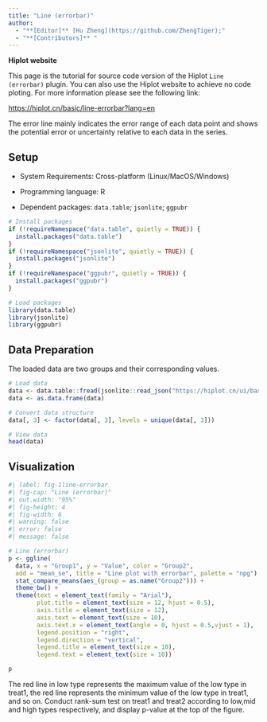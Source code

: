 ```yaml
---
title: "Line (errorbar)"
author:
  - "**[Editor]** [Hu Zheng](https://github.com/ZhengTiger);"
  - "**[Contributors]** "
---
```


::: callout-note
**Hiplot website**

This page is the tutorial for source code version of the Hiplot `Line (errorbar)` plugin. You can also use the Hiplot website to achieve no code ploting. For more information please see the following link:

<https://hiplot.cn/basic/line-errorbar?lang=en>
:::

The error line mainly indicates the error range of each data point and shows the potential error or uncertainty relative to each data in the series.

## Setup

-   System Requirements: Cross-platform (Linux/MacOS/Windows)

-   Programming language: R

-   Dependent packages: `data.table`; `jsonlite`; `ggpubr`

```r
# Install packages
if (!requireNamespace("data.table", quietly = TRUE)) {
  install.packages("data.table")
}
if (!requireNamespace("jsonlite", quietly = TRUE)) {
  install.packages("jsonlite")
}
if (!requireNamespace("ggpubr", quietly = TRUE)) {
  install.packages("ggpubr")
}

# Load packages
library(data.table)
library(jsonlite)
library(ggpubr)
```

## Data Preparation

The loaded data are two groups and their corresponding values.

```r
# Load data
data <- data.table::fread(jsonlite::read_json("https://hiplot.cn/ui/basic/line-errorbar/data.json")$exampleData$textarea[[1]])
data <- as.data.frame(data)

# Convert data structure
data[, 3] <- factor(data[, 3], levels = unique(data[, 3]))

# View data
head(data)
```

## Visualization

```r
#| label: fig-1line-errorbar
#| fig-cap: "Line (errorbar)"
#| out.width: "95%"
#| fig-height: 4
#| fig-width: 6
#| warning: false
#| error: false
#| message: false

# Line (errorbar)
p <- ggline(
  data, x = "Group1", y = "Value", color = "Group2",
  add = "mean_se", title = "Line plot with errorbar", palette = "npg") +
  stat_compare_means(aes_(group = as.name("Group2"))) +
  theme_bw() +
  theme(text = element_text(family = "Arial"),
        plot.title = element_text(size = 12, hjust = 0.5),
        axis.title = element_text(size = 12),
        axis.text = element_text(size = 10),
        axis.text.x = element_text(angle = 0, hjust = 0.5,vjust = 1),
        legend.position = "right",
        legend.direction = "vertical",
        legend.title = element_text(size = 10),
        legend.text = element_text(size = 10))

p
```

The red line in low type represents the maximum value of the low type in treat1, the red line represents the minimum value of the low type in treat1, and so on. Conduct rank-sum test on treat1 and treat2 according to low,mid and high types respectively, and display p-value at the top of the figure.


